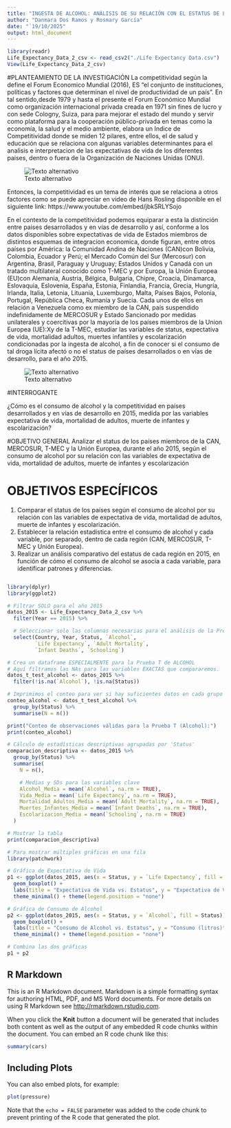 ---
title: "INGESTA DE ALCOHOL: ANÁLISIS DE SU RELACIÓN CON EL ESTATUS DE LOS PAÍSES COMO EQUIVALENTE DE COMPETITIVIDAD"
author: "Danmara Dos Ramos y Rosmary García"
date: "`19/10/2025"
output: html_document
---
```{r data-load}
library(readr)
Life_Expectancy_Data_2_csv <- read_csv2("./Life Expectancy Data.csv")
View(Life_Expectancy_Data_2_csv)
```

#PLANTEAMIENTO DE LA INVESTIGACIÓN
La competitividad según la define el Forum Economico Mundial (2016), ES “el conjunto de instituciones, políticas y factores que determinan el nivel de productividad de un país”. En tal sentido,desde 1979 y hasta el presente el Forum Económico Mundial como organización internacional privada creada en 1971 sin fines de lucro y con sede Cologny, Suiza, para para mejorar el estado del mundo y servir como plataforma para la cooperación público-privada en temas como la economía, la salud y el medio ambiente, elabora un Indice de Competitividad donde se miden 12 pilares, entre ellos, el de salud y educación que se relaciona con algunas variables determinantes para el analisis e interpretacion de las expectativas de vida de los diferentes paises, dentro o fuera de la Organización de Naciones Unidas (ONU).

![Texto alternativo](https://assets.weforum.org/editor/eAYvGAf9gjxX0c3nS9widuCPy0AjnQ9DbstTRUZ6v_s.png)

Entonces, la competitividad es un tema de interés que se relaciona a otros factores  como se puede apreciar en  video de Hans Rosling disponible en el siguiente link: https://www.youtube.com/embed/jbkSRLYSojo

En el contexto de la competitividad podemos equiparar a esta la distinción entre paises desarrollados y en vías de desarrollo y así, conforme a los datos disponibles sobre expectativas de vida de Estados miembros de  distintos esquemas de integracion economica, donde figuran, entre otros países por América: la Comunidad Andina de Naciones (CAN)con Bolivia, Colombia, Ecuador y Perú; el Mercado Común del Sur (Mercosur) con Argentina, Brasil, Paraguay y Uruguay;  Estados Unidos y Canadá con un tratado multilateral conocido como T-MEC y por Europa, la Unión Europea (EU)con Alemania, Austria, Bélgica, Bulgaria, Chipre, Croacia, Dinamarca, Eslovaquia, Eslovenia, España, Estonia, Finlandia, Francia, Grecia, Hungría, Irlanda, Italia, Letonia, Lituania, Luxemburgo, Malta, Países Bajos, Polonia, Portugal, República Checa, Rumanía y Suecia. Cada unos de ellos en relación a Venezuela como ex miembro de la CAN, país suspendido indefinidamente de MERCOSUR y Estado Sancionado por medidas unilaterales y coercitivas por la mayoría de los países miembros de la Union Europea (UE):Xy de la T-MEC, estudiar las variables de status, expectativa de vida, mortalidad adultos, muertes infantiles y escolarización condicionadas por la ingesta de alcohol, a fin de conocer si el consumo de tal droga lícita afectó o no el status de países desarrollados o en vías de desarrollo, para el año 2015.


![Texto alternativo](https://assets.weforum.org/editor/eT9bBT0G_q9VFB0B3ZEI0VNolMHK5BeDDCuqhVcz2_Q.jpg)

#INTERROGANTE

¿Cómo es el consumo de alcohol y la competitividad en países desarrollados y en vías de desarrollo en 2015, medida por las variables expectativa de vida, mortalidad de adultos, muerte de infantes y escolarización?

#OBJETIVO GENERAL
Analizar el status de los países miembros de la CAN, MERCOSUR, T-MEC y la Unión Europea, durante el año 2015, según el consumo de alcohol por su relación con las variables de expectativa de vida, mortalidad de adultos, muerte de infantes y escolarización

# OBJETIVOS ESPECÍFICOS
  1. Comparar el status de los países según el consumo de alcohol por su relación con las variables de expectativa de vida, mortalidad de adultos, muerte de infantes y escolarización.
  2. Establecer la relación estadística entre el consumo de alcohol y cada variable, por separado, dentro de cada región (CAN, MERCOSUR, T-MEC y Unión Europea).
  3. Realizar un análisis comparativo del estatus de cada región en 2015, en función de cómo el consumo de alcohol se asocia a cada variable, para identificar patrones y diferencias.

```
```

```{r data-preparation-2015-FINAL, message=FALSE, warning=FALSE}
library(dplyr)
library(ggplot2)

# Filtrar SOLO para el año 2015
datos_2015 <- Life_Expectancy_Data_2_csv %>%
  filter(Year == 2015) %>%

  # Seleccionar solo las columnas necesarias para el análisis de la Pregunta 1
  select(Country, Year, Status, `Alcohol`,
         `Life Expectancy`, `Adult Mortality`,
         `Infant Deaths`, `Schooling`)

# Crea un dataframe ESPECIALMENTE para la Prueba T de ALCOHOL
# Aquí filtramos las NAs para las variables EXACTAS que compararemos.
datos_t_test_alcohol <- datos_2015 %>%
  filter(!is.na(`Alcohol`), !is.na(Status))

# Imprimimos el conteo para ver si hay suficientes datos en cada grupo
conteo_alcohol <- datos_t_test_alcohol %>%
  group_by(Status) %>%
  summarise(N = n())

print("Conteo de observaciones válidas para la Prueba T (Alcohol):")
print(conteo_alcohol)
```


```{r descriptive-comparison, message=FALSE}
# Cálculo de estadísticas descriptivas agrupadas por 'Status'
comparacion_descriptiva <- datos_2015 %>%
  group_by(Status) %>%
  summarise(
    N = n(),

    # Medias y SDs para las variables clave
    Alcohol_Media = mean(`Alcohol`, na.rm = TRUE),
    Vida_Media = mean(`Life Expectancy`, na.rm = TRUE),
    Mortalidad_Adultos_Media = mean(`Adult Mortality`, na.rm = TRUE),
    Muertes_Infantes_Media = mean(`Infant Deaths`, na.rm = TRUE),
    Escolarizacion_Media = mean(`Schooling`, na.rm = TRUE)
  )

# Mostrar la tabla
print(comparacion_descriptiva)
```


```{r boxplots, fig.height=5, fig.width=10}
# Para mostrar múltiples gráficas en una fila
library(patchwork)

# Gráfica de Expectativa de Vida
p1 <- ggplot(datos_2015, aes(x = Status, y = `Life Expectancy`, fill = Status)) +
  geom_boxplot() +
  labs(title = "Expectativa de Vida vs. Estatus", y = "Expectativa de Vida (años)") +
  theme_minimal() + theme(legend.position = "none")

# Gráfica de Consumo de Alcohol
p2 <- ggplot(datos_2015, aes(x = Status, y = `Alcohol`, fill = Status)) +
  geom_boxplot() +
  labs(title = "Consumo de Alcohol vs. Estatus", y = "Consumo (litros)") +
  theme_minimal() + theme(legend.position = "none")

# Combina las dos gráficas
p1 + p2
```


## R Markdown

This is an R Markdown document. Markdown is a simple formatting syntax for authoring HTML, PDF, and MS Word documents. For more details on using R Markdown see <http://rmarkdown.rstudio.com>.

When you click the **Knit** button a document will be generated that includes both content as well as the output of any embedded R code chunks within the document. You can embed an R code chunk like this:

```{r cars}
summary(cars)
```

## Including Plots

You can also embed plots, for example:

```{r pressure, echo=FALSE}
plot(pressure)
```

Note that the `echo = FALSE` parameter was added to the code chunk to prevent printing of the R code that generated the plot.
